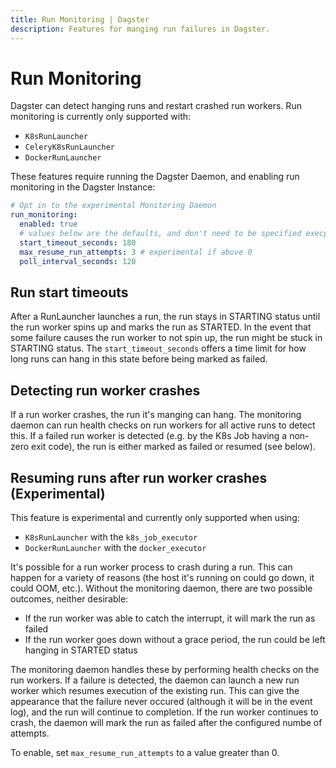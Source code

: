 ```yaml
---
title: Run Monitoring | Dagster
description: Features for manging run failures in Dagster.
---
```


# Run Monitoring

Dagster can detect hanging runs and restart crashed run workers. Run monitoring is currently only supported with:

- `K8sRunLauncher`
- `CeleryK8sRunLauncher`
- `DockerRunLauncher`

These features require running the Dagster Daemon, and enabling run monitoring in the Dagster Instance:

```yaml file=/deploying/dagster_instance/dagster.yaml startafter=start_run_monitoring endbefore=end_run_monitoring
# Opt in to the experimental Monitoring Daemon
run_monitoring:
  enabled: true
  # values below are the defaults, and don't need to be specified execpt to override them
  start_timeout_seconds: 180
  max_resume_run_attempts: 3 # experimental if above 0
  poll_interval_seconds: 120
```

## Run start timeouts

After a RunLauncher launches a run, the run stays in STARTING status until the run worker spins up and marks the run as STARTED. In the event that some failure causes the run worker to not spin up, the run might be stuck in STARTING status. The `start_timeout_seconds` offers a time limit for how long runs can hang in this state before being marked as failed.

## Detecting run worker crashes

If a run worker crashes, the run it's manging can hang. The monitoring daemon can run health checks on run workers for all active runs to detect this. If a failed run worker is detected (e.g. by the K8s Job having a non-zero exit code), the run is either marked as failed or resumed (see below).

## Resuming runs after run worker crashes (Experimental)

This feature is experimental and currently only supported when using:

- `K8sRunLauncher` with the `k8s_job_executor`
- `DockerRunLauncher` with the `docker_executor`

It's possible for a run worker process to crash during a run. This can happen for a variety of reasons (the host it's running on could go down, it could OOM, etc.). Without the monitoring daemon, there are two possible outcomes, neither desirable:

- If the run worker was able to catch the interrupt, it will mark the run as failed
- If the run worker goes down without a grace period, the run could be left hanging in STARTED status

The monitoring daemon handles these by performing health checks on the run workers. If a failure is detected, the daemon can launch a new run worker which resumes execution of the existing run. This can give the appearance that the failure never occured (although it will be in the event log), and the run will continue to completion. If the run worker continues to crash, the daemon will mark the run as failed after the configured numbe of attempts.

To enable, set `max_resume_run_attempts` to a value greater than 0.
